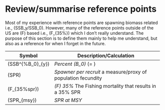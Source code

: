 # Review/summarise reference points {#refpoints}

Most of my experience with reference points are spawning biomass related i.e., \(SSB_y/SSB_0\). However, many of the reference points outside of the US are \(F\) based i.e., \(F_{35\%}\) which I don't really understand. The purpose of this section is to define them mainly to help me understand, but also as a reference for when I forget in the future.


+----------------------------+-----------------------------------------------------------------------------+
| Symbol                     | Description/Calculation                            
+============================+=============================================================================+
| \(SSB^{\%B_0}_{y}\)        | *Percent \(B_0\)* \(= \frac{SSB_y}{B_0}\)
+----------------------------+-----------------------------------------------------------------------------+
| \(SPR\)                    | *Spawner per recruit* a measure/proxy of population fecundity
+----------------------------+-----------------------------------------------------------------------------+
| \(F_{35\%spr}\)            | *\(F\) 35\%* The Fishing mortality that results in a 35\% SPR
+----------------------------+-----------------------------------------------------------------------------+
| \(SPR_{msy}\)              | *SPR at MSY*
+----------------------------+-----------------------------------------------------------------------------+




